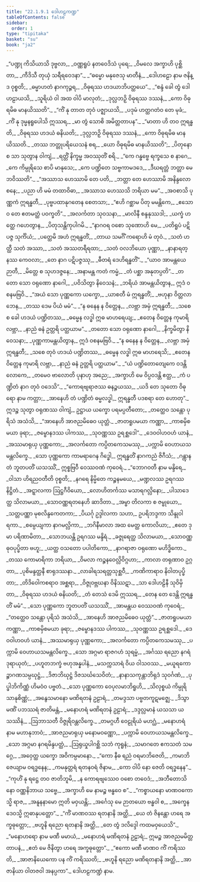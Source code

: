 ```yaml
---
title: "22.1.9.1 ဒေါဟဠကဏ္ဍ"
tableOfContents: false
sidebar:
  order: 1
type: "tipitaka"
basket: "su"
book: "ja2"
---
```



<DynamicBreadcrumb />

<Division number="1346" book="ja2" e="ch" v="23" p="275">

<Paragraph number="2680" type="verses" book="ja2">
_“ပဏ္ဍု ကိသိယာသိ ဒုဗ္ဗလာ,_  
_ဝဏ္ဏရူပံ နတဝေဒိသံ ပုရေ;_  
_ဝိမလေ အက္ခာဟိ ပုစ္ဆိတာ,_  
_ကီဒိသီ တုယှံ သရီရဝေဒနာ”._  

</Paragraph>

</Division>
<Division number="1347" book="ja2" e="ch" v="23" p="275">

<Paragraph number="2681" type="verses" book="ja2">
_“ဓမ္မော မနုဇေသု မာတီနံ,_  
_ဒေါဟဠော နာမ ဇနိန္ဒ ဝုစ္စတိ;_  
_ဓမ္မာဟတံ နာဂကုဉ္ဇရ,_  
_ဝိဓုရဿ ဟဒယာဘိပတ္ထယေ”._  

</Paragraph>

</Division>
<Division number="1348" book="ja2" e="ch" v="23" p="275">

<Paragraph number="2682" type="verses" book="ja2">
_“စန္ဒံ ခေါ တွံ ဒေါဟဠာယသိ,_  
_သူရိယံ ဝါ အထ ဝါပိ မာလုတံ;_  
_ဒုလ္လဘဉှိ ဝိဓုရဿ ဒဿနံ,_  
_ကော ဝိဓုရမိဓ မာနယိဿတိ”._  

</Paragraph>

</Division>
<Division number="1349" book="ja2" e="ch" v="23" p="275">

<Paragraph number="2683" type="verses" book="ja2">
_“ကိံ နု တာတ တုဝံ ပဇ္ဈာယသိ,_  
_ပဒုမံ ဟတ္ထဂတံဝ တေ မုခံ;_  
_ကိံ နု ဒုမ္မနရူပေါသိ ဣဿရ,_  
_မာ တွံ သောစိ အမိတ္တတာပန”._  

</Paragraph>

</Division>
<Division number="1350" book="ja2" e="ch" v="23" p="276">

<Paragraph number="2684" type="verses" book="ja2">
_“မာတာ ဟိ တဝ ဣရန္ဓတိ,_  
_ဝိဓုရဿ ဟဒယံ ဓနိယတိ;_  
_ဒုလ္လဘဉှိ ဝိဓုရဿ ဒဿနံ,_  
_ကော ဝိဓုရမိဓ မာနယိဿတိ._  

</Paragraph>

</Division>
<Division number="1351" book="ja2" e="ch" v="23" p="276">

<Paragraph number="2685" type="verses" book="ja2">
_တဿ ဘတ္တုပရိယေသနံ စရ,_  
_ယော ဝိဓုရမိဓ မာနယိဿတိ”;_  
_ပိတုနော စ သာ သုတွာန ဝါကျံ,_  
_ရတ္တိံ နိက္ခမ္မ အဝဿုတိံ စရိ._  

</Paragraph>

</Division>
<Division number="1352" book="ja2" e="ch" v="23" p="276">

<Paragraph number="2686" type="verses" book="ja2">
_“ကေ ဂန္ဓဗ္ဗေ ရက္ခသေ စ နာဂေ,_  
_ကေ ကိမ္ပုရိသေ စာပိ မာနုသေ;_  
_ကေ ပဏ္ဍိတေ သဗ္ဗကာမဒဒေ,_  
_ဒီဃရတ္တံ ဘတ္တာ မေ ဘဝိဿတိ”._  

</Paragraph>

</Division>
<Division number="1353" book="ja2" e="ch" v="23" p="276">

<Paragraph number="2687" type="verses" book="ja2">
_“အဿာသ ဟေဿာမိ တေ ပတိ,_  
_ဘတ္တာ တေ ဟေဿာမိ အနိန္ဒလောစနေ;_  
_ပညာ ဟိ မမံ တထာဝိဓာ,_  
_အဿာသ ဟေဿသိ ဘရိယာ မမ”._  

</Paragraph>

</Division>
<Division number="1354" book="ja2" e="ch" v="23" p="276">

<Paragraph number="2688" type="verses" book="ja2">
_အဝစာသိ ပုဏ္ဏကံ ဣရန္ဓတီ,_  
_ပုဗ္ဗပထာနုဂတေန စေတသာ;_  
_“ဧဟိ ဂစ္ဆာမ ပိတု မမန္တိကေ,_  
_ဧသောဝ တေ ဧတမတ္ထံ ပဝက္ခတိ”._  

</Paragraph>

</Division>
<Division number="1355" book="ja2" e="ch" v="23" p="276">

<Paragraph number="2689" type="verses" book="ja2">
_အလင်္ကတာ သုဝသနာ,_  
_မာလိနီ စန္ဒနုဿဒါ;_  
_ယက္ခံ ဟတ္ထေ ဂဟေတွာန,_  
_ပိတုသန္တိကုပါဂမိ._  

</Paragraph>

</Division>
<Division number="1356" book="ja2" e="ch" v="23" p="276">

<Paragraph number="2690" type="verses" book="ja2">
_“နာဂဝရ ဝစော သုဏောဟိ မေ,_  
_ပတိရူပံ ပဋိပဇ္ဇ သုင်္ကိယံ;_  
_ပတ္ထေမိ အဟံ ဣရန္ဓတိံ,_  
_တာယ သမင်္ဂိံ ကရောဟိ မံ တုဝံ._  

</Paragraph>

</Division>
<Division number="1357" book="ja2" e="ch" v="23" p="276">

<Paragraph number="2691" type="verses" book="ja2">
_သတံ ဟတ္ထီ သတံ အဿာ,_  
_သတံ အဿတရီရထာ;_  
_သတံ ဝလဘိယော ပုဏ္ဏာ,_  
_နာနာရတ္နဿ ကေဝလာ;_  
_တေ နာဂ ပဋိပဇ္ဇဿု,_  
_ဓီတရံ ဒေဟိရန္ဓတိံ”._  

</Paragraph>

</Division>
<Division number="1358" book="ja2" e="ch" v="23" p="277">

<Paragraph number="2692" type="verses" book="ja2">
_“ယာဝ အာမန္တယေ ဉာတီ,_  
_မိတ္တေ စ သုဟဒဇ္ဇနေ;_  
_အနာမန္တ ကတံ ကမ္မံ,_  
_တံ ပစ္ဆာ အနုတပ္ပတိ”._  

</Paragraph>

</Division>
<Division number="1359" book="ja2" e="ch" v="23" p="277">

<Paragraph number="2693" type="verses" book="ja2">
_တတော သော ဝရုဏော နာဂေါ,_  
_ပဝိသိတွာ နိဝေသနံ;_  
_ဘရိယံ အာမန္တယိတွာန,_  
ဣဒံ ဝစနမဗြဝိ._  

</Paragraph>

</Division>
<Division number="1360" book="ja2" e="ch" v="23" p="277">

<Paragraph number="2694" type="verses" book="ja2">
_“အယံ သော ပုဏ္ဏကော ယက္ခော,_  
_ယာစတီ မံ ဣရန္ဓတိံ;_  
_ဗဟုနာ ဝိတ္တလာဘေန,_  
_တဿ ဒေမ ပိယံ မမံ”._  

</Paragraph>

</Division>
<Division number="1361" book="ja2" e="ch" v="23" p="277">

<Paragraph number="2695" type="verses" book="ja2">
_“န ဓနေန န ဝိတ္တေန,_  
_လဗ္ဘာ အမှံ ဣရန္ဓတီ;_  
_သစေ စ ခေါ ဟဒယံ ပဏ္ဍိတဿ,_  
_ဓမ္မေန လဒ္ဓါ ဣဓ မာဟရေယျ;_  
_ဧတေန ဝိတ္တေန ကုမာရိ လဗ္ဘာ,_  
_နာညံ ဓနံ ဥတ္တရိ ပတ္ထယာမ”._  

</Paragraph>

</Division>
<Division number="1362" book="ja2" e="ch" v="23" p="277">

<Paragraph number="2696" type="verses" book="ja2">
_တတော သော ဝရုဏော နာဂေါ,_  
_နိက္ခမိတွာ နိဝေသနာ;_  
_ပုဏ္ဏကာမန္တယိတွာန,_  
ဣဒံ ဝစနမဗြဝိ._  

</Paragraph>

</Division>
<Division number="1363" book="ja2" e="ch" v="23" p="277">

<Paragraph number="2697" type="verses" book="ja2">
_“န ဓနေန န ဝိတ္တေန,_  
_လဗ္ဘာ အမှံ ဣရန္ဓတီ;_  
_သစေ တုဝံ ဟဒယံ ပဏ္ဍိတဿ,_  
_ဓမ္မေန လဒ္ဓါ ဣဓ မာဟရေသိ;_  
_ဧတေန ဝိတ္တေန ကုမာရိ လဗ္ဘာ,_  
_နာညံ ဓနံ ဥတ္တရိ ပတ္ထယာမ”._  

</Paragraph>

</Division>
<Division number="1364" book="ja2" e="ch" v="23" p="277">

<Paragraph number="2698" type="verses" book="ja2">
_“ယံ ပဏ္ဍိတောတျေကေ ဝဒန္တိ လောကေ,_  
_တမေဝ ဗာလောတိ ပုနာဟု အညေ;_  
_အက္ခာဟိ မေ ဝိပ္ပဝဒန္တိ ဧတ္ထ,_  
_ကံ ပဏ္ဍိတံ နာဂ တုဝံ ဝဒေသိ”._  

</Paragraph>

</Division>
<Division number="1365" book="ja2" e="ch" v="23" p="277">

<Paragraph number="2699" type="verses" book="ja2">
_“ကောရဗျရာဇဿ ဓနဉ္စယဿ,_  
_ယဒိ တေ သုတော ဝိဓုရော နာမ ကတ္တာ;_  
_အာနေဟိ တံ ပဏ္ဍိတံ ဓမ္မလဒ္ဓါ,_  
ဣရန္ဓတီ ပဒစရာ တေ ဟောတု”._  

</Paragraph>

</Division>
<Division number="1366" book="ja2" e="ch" v="23" p="277">

<Paragraph number="2700" book="ja2">
ဣဒဉ္စ သုတွာ ဝရုဏဿ ဝါကျံ,_  
ဥဋ္ဌာယ ယက္ခော ပရမပ္ပတီတော;_  
_တတ္ထေဝ သန္တော ပုရိသံ အသံသိ,_  
_“အာနေဟိ အာဇညမိဓေဝ ယုတ္တံ._  

</Paragraph>

</Division>
<Division number="1367" book="ja2" e="ch" v="23" p="278">

<Paragraph number="2701" type="verses" book="ja2">
_ဇာတရူပမယာ ကဏ္ဏာ,_  
_ကာစမှိစမယာ ခုရာ;_  
_ဇမ္ဗောနဒဿ ပါကဿ,_  
_သုဝဏ္ဏဿ ဥရစ္ဆဒေါ”._  

</Paragraph>

</Division>
<Division number="1368" book="ja2" e="ch" v="23" p="278">

<Paragraph number="2702" type="verses" book="ja2">
_ဒေဝဝါဟဝဟံ ယာနံ,_  
_အဿမာရုယှ ပုဏ္ဏကော;_  
_အလင်္ကတော ကပ္ပိတကေသမဿု,_  
_ပက္ကာမိ ဝေဟာယသမန္တလိက္ခေ._  

</Paragraph>

</Division>
<Division number="1369" book="ja2" e="ch" v="23" p="278">

<Paragraph number="2703" book="ja2">
_သော ပုဏ္ဏကော ကာမရာဂေန ဂိဒ္ဓေါ,_  
ဣရန္ဓတိံ နာဂကညံ ဇိဂီသံ;_  
_ဂန္တွာန တံ ဘူတပတိံ ယသဿိံ,_  
ဣစ္စဗြဝီ ဝေဿဝဏံ ကုဝေရံ._  

</Paragraph>

</Division>
<Division number="1370" book="ja2" e="ch" v="23" p="278">

<Paragraph number="2704" type="verses" book="ja2">
_“ဘောဂဝတီ နာမ မန္ဒိရေ,_  
_ဝါသာ ဟိရညဝတီတိ ဝုစ္စတိ;_  
_နဂရေ နိမ္မိတေ ကဉ္စနမယေ,_  
_မဏ္ဍလဿ ဥရဂဿ နိဋ္ဌိတံ._  

</Paragraph>

</Division>
<Division number="1371" book="ja2" e="ch" v="23" p="278">

<Paragraph number="2705" type="verses" book="ja2">
_အဋ္ဋာလကာ ဩဋ္ဌဂီဝိယော,_  
_လောဟိတင်္ကဿ မသာရဂလ္လိနော;_  
_ပါသာဒေတ္ထ သိလာမယာ,_  
_သောဝဏ္ဏရတနေဟိ ဆာဒိတာ._  

</Paragraph>

</Division>
<Division number="1372" book="ja2" e="ch" v="23" p="278">

<Paragraph number="2706" type="verses" book="ja2">
_အမ္ဗာ တိလကာ စ ဇမ္ဗုယော,_  
_သတ္တပဏ္ဏာ မုစလိန္ဒကေတကာ;_  
_ပိယင်္ဂု ဥဒ္ဒါလကာ သဟာ,_  
ဥပရိဘဒ္ဒကာ သိန္ဒုဝါရကာ._  

</Paragraph>

</Division>
<Division number="1373" book="ja2" e="ch" v="23" p="278">

<Paragraph number="2707" type="verses" book="ja2">
_စမ္ပေယျကာ နာဂမလ္လိကာ,_  
_ဘဂိနီမာလာ အထ မေတ္ထ ကောလိယာ;_  
_ဧတေ ဒုမာ ပရိဏာမိတာ,_  
_သောဘယန္တိ ဥရဂဿ မန္ဒိရံ._  

</Paragraph>

</Division>
<Division number="1374" book="ja2" e="ch" v="23" p="279">

<Paragraph number="2708" type="verses" book="ja2">
_ခဇ္ဇုရေတ္ထ သိလာမယာ,_  
_သောဝဏ္ဏဓုဝပုပ္ဖိတာ ဗဟူ;_  
_ယတ္ထ ဝသတော ပပါတိကော,_  
_နာဂရာဇာ ဝရုဏော မဟိဒ္ဓိကော._  

</Paragraph>

</Division>
<Division number="1375" book="ja2" e="ch" v="23" p="279">

<Paragraph number="2709" type="verses" book="ja2">
_တဿ ကောမာရိကာ ဘရိယာ,_  
_ဝိမလာ ကဉ္စနဝေလ္လိဝိဂ္ဂဟာ;_  
_ကာလာ တရုဏာဝ ဥဂ္ဂတာ,_  
_ပုစိမန္ဒတ္ထနီ စာရုဒဿနာ._  

</Paragraph>

</Division>
<Division number="1376" book="ja2" e="ch" v="23" p="279">

<Paragraph number="2710" type="verses" book="ja2">
_လာခါရသရတ္တသုစ္ဆဝီ,_  
_ကဏိကာရာဝ နိဝါတပုပ္ဖိတာ;_  
_တိဒိဝေါကစရာဝ အစ္ဆရာ,_  
_ဝိဇ္ဇုဝဗ္ဘဃနာ ဝိနိဿဋာ._  

</Paragraph>

</Division>
<Division number="1377" book="ja2" e="ch" v="23" p="279">

<Paragraph number="2711" type="verses" book="ja2">
_သာ ဒေါဟဠိနီ သုဝိမှိတာ,_  
_ဝိဓုရဿ ဟဒယံ ဓနိယတိ;_  
_တံ တေသံ ဒေမိ ဣဿရ,_  
_တေန တေ ဒေန္တိ ဣရန္ဓတိံ မမံ”._  

</Paragraph>

</Division>
<Division number="1378" book="ja2" e="ch" v="23" p="279">

<Paragraph number="2712" type="verses" book="ja2">
_သော ပုဏ္ဏကော ဘူတပတိံ ယသဿိံ,_  
_အာမန္တယ ဝေဿဝဏံ ကုဝေရံ;_  
_“တတ္ထေဝ သန္တော ပုရိသံ အသံသိ,_  
_အာနေဟိ အာဇညမိဓေဝ ယုတ္တံ”._  

</Paragraph>

</Division>
<Division number="1379" book="ja2" e="ch" v="23" p="279">

<Paragraph number="2713" type="verses" book="ja2">
_ဇာတရူပမယာ ကဏ္ဏာ,_  
_ကာစမှိစမယာ ခုရာ;_  
_ဇမ္ဗောနဒဿ ပါကဿ,_  
_သုဝဏ္ဏဿ ဥရစ္ဆဒေါ._  

</Paragraph>

</Division>
<Division number="1380" book="ja2" e="ch" v="23" p="279">

<Paragraph number="2714" type="verses" book="ja2">
_ဒေဝဝါဟဝဟံ ယာနံ,_  
_အဿမာရုယှ ပုဏ္ဏကော;_  
_အလင်္ကတော ကပ္ပိတကေသမဿု,_  
_ပက္ကာမိ ဝေဟာယသမန္တလိက္ခေ._  

</Paragraph>

</Division>
<Division number="1381" book="ja2" e="ch" v="23" p="280">

<Paragraph number="2715" type="verses" book="ja2">
_သော အဂ္ဂမာ ရာဇဂဟံ သုရမ္မံ,_  
_အင်္ဂဿ ရညော နဂရံ ဒုရာယုတံ;_  
_ပဟူတဘက္ခံ ဗဟုအန္နပါနံ,_  
_မသက္ကသာရံ ဝိယ ဝါသဝဿ._  

</Paragraph>

</Division>
<Division number="1382" book="ja2" e="ch" v="23" p="280">

<Paragraph number="2716" type="verses" book="ja2">
_မယူရကောဉ္စာဂဏသမ္ပဃုဋ္ဌံ,_  
_ဒိဇာဘိဃုဋ္ဌံ ဒိဇသင်္ဃသေဝိတံ;_  
_နာနာသကုန္တာဘိရုဒံ သုဝင်္ဂဏံ,_  
_ပုပ္ဖါဘိကိဏ္ဏံ ဟိမဝံဝ ပဗ္ဗတံ._  

</Paragraph>

</Division>
<Division number="1383" book="ja2" e="ch" v="23" p="280">

<Paragraph number="2717" type="verses" book="ja2">
_သော ပုဏ္ဏကော ဝေပုလမာဘိရူဟိ,_  
_သိလုစ္စယံ ကိမ္ပုရိသာနုစိဏ္ဏံ;_  
_အနွေသမာနော မဏိရတနံ ဥဠာရံ,_  
_တမဒ္ဒသာ ပဗ္ဗတကူဋမဇ္ဈေ._  

</Paragraph>

</Division>
<Division number="1384" book="ja2" e="ch" v="23" p="280">

<Paragraph number="2718" type="verses" book="ja2">
_ဒိသွာ မဏိံ ပဘဿရံ ဇာတိမန္တံ,_  
_မနောဟရံ မဏိရတနံ ဥဠာရံ;_  
_ဒဒ္ဒလ္လမာနံ ယသသာ ယသဿိနံ,_  
_ဩဘာသတီ ဝိဇ္ဇုရိဝန္တလိက္ခေ._  

</Paragraph>

</Division>
<Division number="1385" book="ja2" e="ch" v="23" p="280">

<Paragraph number="2719" type="verses" book="ja2">
_တမဂ္ဂဟီ ဝေဠုရိယံ မဟဂ္ဃံ,_  
_မနောဟရံ နာမ မဟာနုဘာဝံ;_  
_အာဇညမာရုယှ မနောမဝဏ္ဏော,_  
_ပက္ကာမိ ဝေဟာယသမန္တလိက္ခေ._  

</Paragraph>

</Division>
<Division number="1386" book="ja2" e="ch" v="23" p="280">

<Paragraph number="2720" type="verses" book="ja2">
_သော အဂ္ဂမာ နဂရမိန္ဒပတ္ထံ,_  
_ဩရုယှုပါဂစ္ဆိ သဘံ ကုရူနံ;_  
_သမာဂတေ ဧကသတံ သမဂ္ဂေ,_  
_အဝှေတ္ထ ယက္ခော အဝိကမ္ပမာနော._  

</Paragraph>

</Division>
<Division number="1387" book="ja2" e="ch" v="23" p="280">

<Paragraph number="2721" type="verses" book="ja2">
_“ကော နီဓ ရညံ ဝရမာဘိဇေတိ,_  
_ကမာဘိဇေယျာမ ဝရဒ္ဓနေန;_  
_ကမနုတ္တရံ ရတနဝရံ ဇိနာမ,_  
_ကော ဝါပိ နော ဇေတိ ဝရဒ္ဓနေန”._  

</Paragraph>

</Division>
<Division number="1388" book="ja2" e="ch" v="23" p="281">

<Paragraph number="2722" type="verses" book="ja2">
_“ကုဟိံ နု ရဋ္ဌေ တဝ ဇာတိဘူမိ,_  
_န ကောရဗျဿေဝ ဝစော တဝေဒံ;_  
_အဘီတောသိ နော ဝဏ္ဏနိဘာယ သဗ္ဗေ,_  
_အက္ခာဟိ မေ နာမဉ္စ ဗန္ဓဝေ စ”._  

</Paragraph>

</Division>
<Division number="1389" book="ja2" e="ch" v="23" p="281">

<Paragraph number="2723" type="verses" book="ja2">
_“ကစ္စာယနော မာဏဝကောသ္မိ ရာဇ,_  
_အနူနနာမော ဣတိ မဝှယန္တိ;_  
_အင်္ဂေသု မေ ဉာတယော ဗန္ဓဝါ စ,_  
_အက္ခေန ဒေဝသ္မိ ဣဓာနုပတ္တော”._  

</Paragraph>

</Division>
<Division number="1390" book="ja2" e="ch" v="23" p="281">

<Paragraph number="2724" type="verses" book="ja2">
_“ကိံ မာဏဝဿ ရတနာနိ အတ္ထိ,_  
_ယေ တံ ဇိနန္တော ဟရေ အက္ခဓုတ္တော;_  
_ဗဟူနိ ရညော ရတနာနိ အတ္ထိ,_  
_တေ တွံ ဒလိဒ္ဒေါ ကထမဝှယေသိ”._  

</Paragraph>

</Division>
<Division number="1391" book="ja2" e="ch" v="23" p="281">

<Paragraph number="2725" type="verses" book="ja2">
_“မနောဟရော နာမ မဏီ မမာယံ,_  
_မနောဟရံ မဏိရတနံ ဥဠာရံ;_  
ဣမဉ္စ အာဇညမမိတ္တတာပနံ,_  
_ဧတံ မေ ဇိနိတွာ ဟရေ အက္ခဓုတ္တော”._  

</Paragraph>

</Division>
<Division number="1392" book="ja2" e="ch" v="23" p="281">

<Paragraph number="2726" type="verses" book="ja2">
_“ဧကော မဏီ မာဏဝ ကိံ ကရိဿတိ,_  
_အာဇာနိယေကော ပန ကိံ ကရိဿတိ;_  
_ဗဟူနိ ရညော မဏိရတနာနိ အတ္ထိ,_  
_အာဇာနိယာ ဝါတဇဝါ အနပ္ပကာ”._  


</Paragraph>
</Division>

<Paragraph number="2727" type="center" book="ja2">
ဒေါဟဠကဏ္ဍံ နာမ.
</Paragraph>